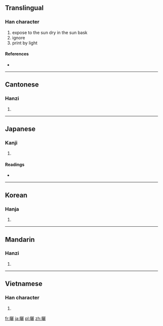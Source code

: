 {{also|晒}}
==Translingual==

===Han character===
{{Han char|rn=72|rad=日|as=19|sn=23|four=6701<sub>1</sub>|canj=日一一心 (AMMP)|ids=⿰[[日]][[麗]]}}

# expose to the sun dry in the sun bask
# ignore
# print by light

====References====
* {{Han ref|kx=0501.440|dkj=14266|dj=0872.190|hdz=21542.140|uh=66EC|ud=26348|bh=C5CE|bd=50638}}

----

==Cantonese==

===Hanzi===
{{yue-hanzi|jyut=|y=saai3|sim=晒}}

# {{defn|lang=yue|sort=日19}}

----

==Japanese==

===Kanji===
{{ja-kanji|grade=|rs=日19}}

# {{defn|lang=ja|sort=日19}}

====Readings====
* {{ja-readings|on=[[さい]] (sai)|kun=[[さらす]] (sarasu), [[さらし]] (sarashi)}}

----

==Korean==

===Hanja===
{{ko-hanja|hangeul=[[솨]]|eumhun=|rv=swa|mr=swa|y=swa}}

# {{defn|lang=ko|sort=日19}}

----

==Mandarin==

===Hanzi===
{{cmn-hanzi|sim=晒|pin=[[shài]] ([[shai4]])|wg=shai<sup>4</sup>}}

# {{defn|lang=cmn|sort=日19}}

----

==Vietnamese==

===Han character===
{{vi-hantu|[[sái]]|rs=日19}}

# {{defn|lang=vi|sort=日19}}

[[fr:曬]]
[[ja:曬]]
[[pl:曬]]
[[zh:曬]]